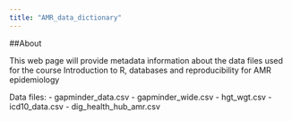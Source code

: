 ```yaml
---
title: "AMR_data_dictionary"
---
```


##About 

This web page will provide metadata information about the data files used for the course Introduction to R, databases and reproducibility for AMR epidemiology

Data files:
- gapminder_data.csv
- gapminder_wide.csv
- hgt_wgt.csv
- icd10_data.csv
- dig_health_hub_amr.csv 
